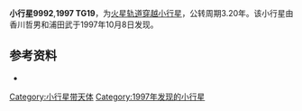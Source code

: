 {{Infobox Planet
| minorplanet = yes
| width = 25em
| bgcolour = #FFFFC0
| apsis =
| name = {{mp|(9992) 1997 TG|19}}
| symbol = 
| image = [[Image:AnimatedOrbitOf99921997TG19.gif|Image:AnimatedOrbitOf99921997TG19.gif]]
| caption = 小行星轨道(蓝色), 行星(红色)、 太阳 (黑).最外的行星为木星
| discovery = yes
| discovery_ref = 
| discoverer = [[香川哲男|香川哲男]] & [[浦田武|浦田武]]
| discovered = 
| designations = yes
| mp_name = 
| alt_names = 1974 HC1, 1980 BD
| mp_category = 
| orbit_ref = 
| epoch = October 27, 2007
| aphelion = 2.8071675 [[Astronomical_unit|AU]]
| perihelion = 1.5349077 [[Astronomical_unit|AU]]
| semimajor = 2.1710376 [[Astronomical_unit|AU]]
| eccentricity = 0.2930073
| period = 1168.4212730 [[day|d]]
| avg_speed = 
| inclination = 2.59586°
| asc_node = 43.11005°
| mean_anomaly = 125.21771°
| arg_peri = 234.69579°
| satellites = 
| physical_characteristics = yes
| dimensions = 
| mass = 
| density = 
| surface_grav = 
| escape_velocity = 
| sidereal_day = 5.7408 [[hour|h]]<ref>{{cite web|url = http://www.asu.cas.cz/~ppravec/newres.txt|title = Results summary|work = Ondrejov Asteroid Photometry Project|access-date = 2010-04-04|archive-date = 2020-11-06|archive-url = https://web.archive.org/web/20201106165240/http://www.asu.cas.cz/~ppravec/newres.txt|dead-url = no}}</ref>
| axial_tilt = 
| pole_ecliptic_lat = 
| pole_ecliptic_lon = 
| albedo = 
| temperatures=yes
| temp_name1 = [[Kelvin|Kelvin]]
| mean_temp_1 = 
| max_temp_1 = 
| temp_name2 = [[Celsius|Celsius]]
| max_temp_2 =  
| spectral_type = 
| abs_magnitude = 14.4
}}
'''小行星9992''','''1997 TG19'''，为[[火星轨道穿越小行星|火星轨道穿越小行星]]，公转周期3.20年。该小行星由香川哲男和浦田武于1997年10月8日发现。

==参考资料==
{{Reflist}}
*{{JPL Small Body}}

{{Minor Planet Number|(9991)[[小行星9991|小行星9991]]|(9993)[[小行星9993|小行星9993]]}}

[[Category:小行星带天体|Category:小行星带天体]]
[[Category:1997年发现的小行星|Category:1997年发现的小行星]]